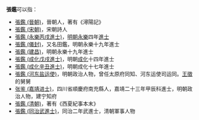 '''張鑑'''可以指：
* [[張鑑_(晉朝)|張鑑 (晉朝)]]，晉朝人，著有《潯陽記》
* [[張鑑_(宋朝)|張鑑 (宋朝)]]，宋朝詩人
* [[張鑑_(永樂丙戌進士)|張鑑 (永樂丙戌進士)]]，[[明朝|明朝]][[永樂|永樂]]四年[[進士|進士]]
* [[張鑑_(儀封)|張鑑 (儀封)]]，又名田鑑，明朝永樂十九年進士
* [[張鑑_(建昌)|張鑑 (建昌)]]，明朝永樂十九年進士
* [[張鑑_(成化戊戌進士)|張鑑 (成化戊戌進士)]]，明朝[[成化|成化]]十四年進士
* [[張鑑_(成化辛丑進士)|張鑑 (成化辛丑進士)]]，明朝成化十七年進士
* [[張鑑_(河东盐运使)|張鑑 (河东盐运使)]]，明朝政治人物，曾任太原府同知、河东运使司运同。[[王徵_(明朝)|王徵]]的舅舅
* [[张鉴_(嘉靖进士)|张鉴 (嘉靖进士)]]，四川省順慶府南充縣人，嘉靖二十三年甲辰科進士，明朝政治人物，建宁知府
* [[張鑑_(清朝)|張鑑 (清朝)]]，著有《西夏紀事本末》
* [[張鑑_(同治武進士)|張鑑 (同治武進士)]]，同治二年武進士，清朝軍事人物
{{disambig|Cat=二字張姓人名消歧義}}